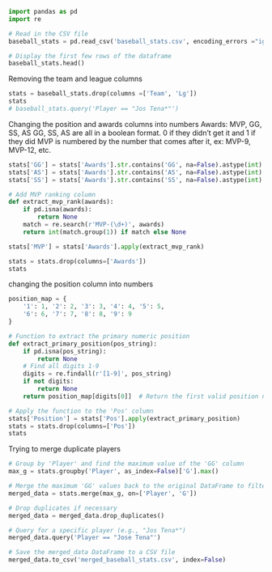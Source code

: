 

```python
import pandas as pd
import re

# Read in the CSV file
baseball_stats = pd.read_csv('baseball_stats.csv', encoding_errors ="ignore")

# Display the first few rows of the dataframe
baseball_stats.head()
```


Removing the team and league columns 


```python
stats = baseball_stats.drop(columns =['Team', 'Lg'])
stats
# baseball_stats.query('Player == "Jos Tena*"')
```



Changing the position and awards columns into numbers
Awards: MVP, GG, SS, AS
GG, SS, AS are all in a boolean format. 0 if they didn't get it and 1 if they did
MVP is numbered by the number that comes after it, ex: MVP-9, MVP-12, etc.

```python
stats['GG'] = stats['Awards'].str.contains('GG', na=False).astype(int)
stats['AS'] = stats['Awards'].str.contains('AS', na=False).astype(int)
stats['SS'] = stats['Awards'].str.contains('SS', na=False).astype(int)

# Add MVP ranking column
def extract_mvp_rank(awards):
    if pd.isna(awards):
        return None
    match = re.search(r'MVP-(\d+)', awards)
    return int(match.group(1)) if match else None

stats['MVP'] = stats['Awards'].apply(extract_mvp_rank)

stats = stats.drop(columns=['Awards'])
stats
```


changing the position column into numbers 

```python
position_map = {
    '1': 1, '2': 2, '3': 3, '4': 4, '5': 5,
    '6': 6, '7': 7, '8': 8, '9': 9
}

# Function to extract the primary numeric position
def extract_primary_position(pos_string):
    if pd.isna(pos_string):
        return None
    # Find all digits 1-9
    digits = re.findall(r'[1-9]', pos_string)
    if not digits:
        return None
    return position_map[digits[0]]  # Return the first valid position number

# Apply the function to the 'Pos' column
stats['Position'] = stats['Pos'].apply(extract_primary_position)
stats = stats.drop(columns=['Pos'])
stats
```

Trying to merge duplicate players



```python
# Group by 'Player' and find the maximum value of the 'GG' column
max_g = stats.groupby('Player', as_index=False)['G'].max()

# Merge the maximum 'GG' values back to the original DataFrame to filter rows
merged_data = stats.merge(max_g, on=['Player', 'G'])

# Drop duplicates if necessary
merged_data = merged_data.drop_duplicates()

# Query for a specific player (e.g., "Jos Tena*")
merged_data.query('Player == "Jose Tena"')
```


```python
# Save the merged_data DataFrame to a CSV file
merged_data.to_csv('merged_baseball_stats.csv', index=False)
```